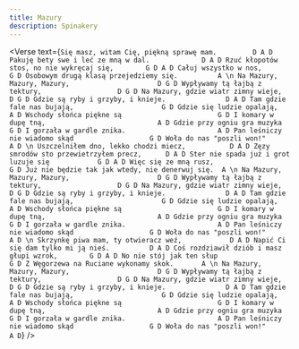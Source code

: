 ```yaml
---
title: Mazury
description: Spinakery
---
```



<Verse
  text={`
Się masz, witam Cię, piękną sprawę mam.         D A D
Pakuję bety swe i leć ze mną w dal.             D A D
Rzuć kłopotów stos, no nie wykręcaj się,        G D A D
Całuj wszystko w nos,                           G D
Osobowym drugą klasą przejedziemy się.          A
\n
Na Mazury, Mazury, Mazury,                      D G D
Wypływamy tą łajbą z tektury,                   D G D
Na Mazury, gdzie wiatr zimny wieje,             D G D
Gdzie są ryby i grzyby, i knieje.               D A D
Tam gdzie fale nas bujają,                      G D
Gdzie się ludzie opalają,                       A D
Wschody słońca piękne są                        G D
I komary w dupę tną,                            A D
Gdzie przy ogniu gra muzyka                     G D
I gorzała w gardle znika.                       A D
Pan leśniczy nie wiadomo skąd                   G D
Woła do nas "poszli won!"                       A D
\n
Uszczelniłem dno, lekko chodzi miecz, 			D A D
Zęzy smrodów sto przewietrzyłem precz, 		D A D
Ster nie spada już i grot luzuje się 			G D A D
Więc się ze mną rusz, 					G D
Już nie będzie tak jak wtedy, nie denerwuj się.  A
\n
Na Mazury, Mazury, Mazury,                      D G D
Wypływamy tą łajbą z tektury,                   D G D
Na Mazury, gdzie wiatr zimny wieje,             D G D
Gdzie są ryby i grzyby, i knieje.               D A D
Tam gdzie fale nas bujają,                      G D
Gdzie się ludzie opalają,                       A D
Wschody słońca piękne są                        G D
I komary w dupę tną,                            A D
Gdzie przy ogniu gra muzyka                     G D
I gorzała w gardle znika.                       A D
Pan leśniczy nie wiadomo skąd                   G D
Woła do nas "poszli won!"                       A D
\n
Skrzynkę piwa mam, ty otwieracz weź, 			D A D
Napić Ci się dam tylko mi ją nieś. 			D A D
Coś rozdziawił dziób i masz głupi wzrok, 		G D A D
No nie stój jak ten słup 					G D
Z Węgorzewa na Ruciane wykonamy skok.  		A
\n
Na Mazury, Mazury, Mazury,                      D G D
Wypływamy tą łajbą z tektury,                   D G D
Na Mazury, gdzie wiatr zimny wieje,             D G D
Gdzie są ryby i grzyby, i knieje.               D A D
Tam gdzie fale nas bujają,                      G D
Gdzie się ludzie opalają,                       A D
Wschody słońca piękne są                        G D
I komary w dupę tną,                            A D
Gdzie przy ogniu gra muzyka                     G D
I gorzała w gardle znika.                       A D
Pan leśniczy nie wiadomo skąd                   G D
Woła do nas "poszli won!"                       A D
`}
/>
